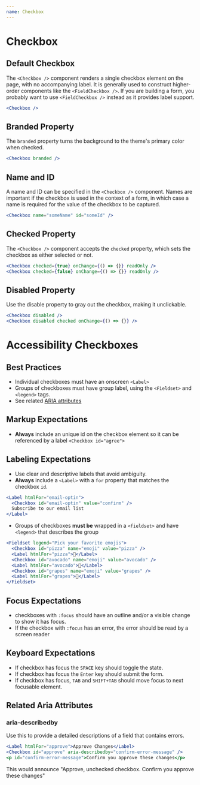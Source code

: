 ```yaml
---
name: Checkbox
---
```


# Checkbox

<ComponentDetail
  of="Checkbox"
  github="Form/Inputs/Checkbox/Checkbox"
  figma="file/2MG6DoSjk4IaLnjjFCnKFf/Forms"
/>

## Default Checkbox

The `<Checkbox />` component renders a single checkbox element on the page, with no accompanying label. It is generally used to construct higher-order components like the `<FieldCheckbox />`. If you are building a form, you probably want to use `<FieldCheckbox />` instead as it provides label support.

```jsx
<Checkbox />
```

## Branded Property

The `branded` property turns the background to the theme's primary color when checked.

```jsx
<Checkbox branded />
```

## Name and ID

A name and ID can be specified in the `<Checkbox />` component. Names are important if the checkbox is used in the context of a form, in which case a name is required for the value of the checkbox to be captured.

```jsx
<Checkbox name="someName" id="someId" />
```

## Checked Property

The `<Checkbox />` component accepts the `checked` property, which sets the checkbox as either selected or not.

```jsx
<Checkbox checked={true} onChange={() => {}} readOnly />
<Checkbox checked={false} onChange={() => {}} readOnly />
```

## Disabled Property

Use the disable property to gray out the checkbox, making it unclickable.

```jsx
<Checkbox disabled />
<Checkbox disabled checked onChange={() => {}} />
```

# Accessibility Checkboxes

<ComponentDetail of="AccessibilityCheckboxes" />

## Best Practices

- Individual checkboxes must have an onscreen `<Label>`
- Groups of checkboxes must have group label, using the `<Fieldset>` and `<legend>` tags.
- See related [ARIA attributes](#related-aria-attributes)

## Markup Expectations

- **Always** include an unique id on the checkbox element so it can be referenced by a label `<Checkbox id="agree">`

## Labeling Expectations

- Use clear and descriptive labels that avoid ambiguity.
- **Always** include a `<Label>` with a `for` property that matches the checkbox `id`.

```jsx
<Label htmlFor="email-optin">
  <Checkbox id="email-optin" value="confirm" />
  Subscribe to our email list
</Label>
```

- Groups of checkboxes **must be** wrapped in a `<fieldset>` and have `<legend>` that describes the group

```jsx
<Fieldset legend="Pick your favorite emojis">
  <Checkbox id="pizza" name="emoji" value="pizza" />
  <Label htmlFor="pizza">🍕</Label>
  <Checkbox id="avocado" name="emoji" value="avocado" />
  <Label htmlFor="avocado">🥑</Label>
  <Checkbox id="grapes" name="emoji" value="grapes" />
  <Label htmlFor="grapes">🍇</Label>
</Fieldset>
```

## Focus Expectations

- checkboxes with `:focus` should have an outline and/or a visible change to show it has focus.
- If the checkbox with `:focus` has an error, the error should be read by a screen reader

## Keyboard Expectations

- If checkbox has focus the `SPACE` key should toggle the state.
- If checkbox has focus the `Enter` key should submit the form.
- If checkbox has focus, `TAB` and `SHIFT+TAB` should move focus to next focusable element.

## Related Aria Attributes

### aria-describedby

Use this to provide a detailed descriptions of a field that contains errors.

```jsx
<Label htmlFor="approve">Approve Changes</Label>
<Checkbox id="approve" aria-describedby="confirm-error-message" />
<p id="confirm-error-message">Confirm you approve these changes</p>
```

This would announce "Approve, unchecked checkbox. Confirm you approve these changes"
